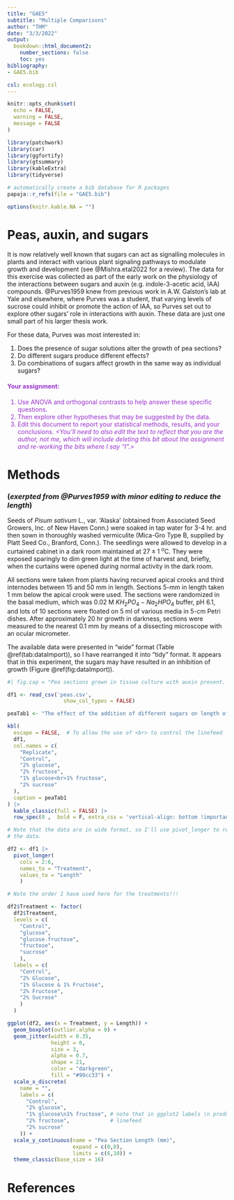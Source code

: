 ---
title: "GAE5"
subtitle: "Multiple Comparisons"
author: "THM"
date: "3/3/2022"
output:
  bookdown::html_document2:
    number_sections: false
    toc: yes
bibliography:
- GAE5.bib

csl: ecology.csl
---

```{r setup, include=FALSE}
knitr::opts_chunk$set(
  echo = FALSE,
  warning = FALSE,
  message = FALSE
)

library(patchwork)
library(car)
library(ggfortify)
library(gtsummary)
library(kableExtra)
library(tidyverse)

# automatically create a bib database for R packages
papaja::r_refs(file = "GAE5.bib")

options(knitr.kable.NA = "")
```

# Peas, auxin, and sugars

It is now relatively well known that sugars can act as signalling molecules in plants and interact with various plant signaling pathways to modulate growth and development (see @Mishra.etal2022 for a review). The data for this exercise was collected as part of the early work on the physiology of the interactions between sugars and auxin (e.g. indole-3-acetic acid, IAA) compounds. @Purves1959 knew from previous work in A.W. Galston's lab at Yale and elsewhere, where Purves was a student, that varying levels of sucrose could inhibit or promote the action of IAA, so Purves set out to explore other sugars' role in interactions with auxin. These data are just one small part of his larger thesis work.

For these data, Purves was most interested in:

  1. Does the presence of sugar solutions alter the growth of pea sections?
  2. Do different sugars produce different effects?
  3. Do combinations of sugars affect growth in the same way as individual sugars?
  
<DIV style="color:DarkOrchid">
#### Your assignment:

  1. Use ANOVA and orthogonal contrasts to help answer these specific questions. 
  2. Then explore other hypotheses that may be suggested by the data.
  3. Edit this document to report your statistical methods, results, and your conclusions. *<You'll need to also edit the text to reflect that you are the author, not me, which will include deleting this bit about the assignment and re-working the bits where I say "I".>*
</DIV>

# Methods 
### (*exerpted from @Purves1959 with minor editing to reduce the length*)
Seeds of *Pisum sativum* L., var. 'Alaska' (obtained from Associated Seed Growers, Inc. of New Haven Conn.) were soaked in tap water for 3-4 hr. and then sown in  thoroughly washed vermiculite (Mica-Gro Type B, supplied by Platt Seed Co., Branford, Conn.). The seedlings were allowed to develop in a curtained cabinet in a dark room maintained at $27 \pm 1$ $^o$C. They were exposed sparingly to dim green light at the time of harvest and, briefly, when the curtains were opened during normal activity in the dark room.

All sections were taken from plants having recurved apical crooks and third internodes between 15 and 50 mm in length. Sections 5-mm in length taken 1 mm below the apical crook were used. The sections were randomized in the basal medium, which was 0.02 M $KH_2PO_4-Na_2HPO_4$ buffer, pH 6.1, and lots of 10 sections were floated on 5 ml of various media in 5-cm Petri dishes. After approximately 20 hr growth in darkness, sections were measured to the nearest 0.1 mm by means of a dissecting microscope with an ocular micrometer.

The available data were presented in "wide" format (Table \@ref(tab:dataImport)), so I have rearranged it into "tidy" format. It appears that in this experiment, the sugars may have resulted in an inhibition of growth (Figure \@ref(fig:dataImport)).

```{r dataImport}
#| fig.cap = "Pea sections grown in tissue culture with auxin present. Treatments were added sugar solutions and response was measured as length (mm)."

df1 <- read_csv('peas.csv',
                  show_col_types = FALSE)

peaTab1 <- "The effect of the addition of different sugars on length of pea sections grown in tissue culture with auxin present. *Data extracted from @Purves1959*."

kbl(
  escape = FALSE,  # To allow the use of <br> to control the linefeed
  df1,
  col.names = c(
    "Replicate",
    "Control",
    "2% glucose",
    "2% fructose",
    "1% glucose<br>1% fructose",
    "2% sucrose"
  ),
  caption = peaTab1
) |>
  kable_classic(full = FALSE) |>
  row_spec(0 ,  bold = F, extra_css = 'vertical-align: bottom !important;')

# Note that the data are in wide format, so I'll use pivot_longer to rearrange
# the data.

df2 <- df1 |>
  pivot_longer(
    cols = 2:6,
    names_to = "Treatment",
    values_to = "Length"
    )

# Note the order I have used here for the treatments!!!

df2$Treatment <- factor(
  df2$Treatment,
  levels = c(
    "Control",
    "glucose",
    "glucose.fructose",
    "fructose",
    "sucrose"
    ),
  labels = c(
    "Control",
    "2% Glucose",
    "1% Glucose & 1% Fructose",
    "2% Fructose",
    "2% Sucrose"
    )
  )

ggplot(df2, aes(x = Treatment, y = Length)) +
  geom_boxplot(outlier.alpha = 0) +
  geom_jitter(width = 0.35, 
              height = 0, 
              size = 3,
              alpha = 0.7,
              shape = 21,
              color = "darkgreen",
              fill = "#99cc33") +
  scale_x_discrete(
    name = "",
    labels = c(
      "Control",
      "2% glucose",
      "1% glucose\n1% fructose", # note that in ggplot2 labels \n produces a
      "2% fructose",             # linefeed
      "2% sucrose"
    )) +
  scale_y_continuous(name = "Pea Section Length (mm)",
                     expand = c(0,0),
                     limits = c(6,10)) +
  theme_classic(base_size = 16)

```



# References